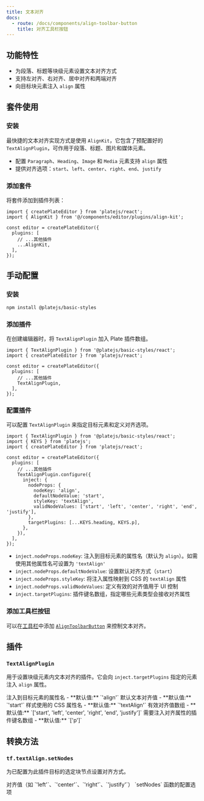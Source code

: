 ```yaml
---
title: 文本对齐
docs:
  - route: /docs/components/align-toolbar-button
    title: 对齐工具栏按钮
---
```


<ComponentPreview name="align-demo" />

<PackageInfo>

## 功能特性

- 为段落、标题等块级元素设置文本对齐方式
- 支持左对齐、右对齐、居中对齐和两端对齐
- 向目标块元素注入 `align` 属性

</PackageInfo>

## 套件使用

<Steps>

### 安装

最快捷的文本对齐实现方式是使用 `AlignKit`，它包含了预配置好的 `TextAlignPlugin`，可作用于段落、标题、图片和媒体元素。

<ComponentSource name="align-kit" />

- 配置 `Paragraph`、`Heading`、`Image` 和 `Media` 元素支持 `align` 属性
- 提供对齐选项：`start`、`left`、`center`、`right`、`end`、`justify`

### 添加套件

将套件添加到插件列表：

```tsx
import { createPlateEditor } from 'platejs/react';
import { AlignKit } from '@/components/editor/plugins/align-kit';

const editor = createPlateEditor({
  plugins: [
    // ...其他插件
    ...AlignKit,
  ],
});
```

</Steps>

## 手动配置

<Steps>

### 安装

```bash
npm install @platejs/basic-styles
```

### 添加插件

在创建编辑器时，将 `TextAlignPlugin` 加入 Plate 插件数组。

```tsx
import { TextAlignPlugin } from '@platejs/basic-styles/react';
import { createPlateEditor } from 'platejs/react';

const editor = createPlateEditor({
  plugins: [
    // ...其他插件
    TextAlignPlugin,
  ],
});
```

### 配置插件

可以配置 `TextAlignPlugin` 来指定目标元素和定义对齐选项。

```tsx
import { TextAlignPlugin } from '@platejs/basic-styles/react';
import { KEYS } from 'platejs';
import { createPlateEditor } from 'platejs/react';

const editor = createPlateEditor({
  plugins: [
    // ...其他插件
    TextAlignPlugin.configure({
      inject: {
        nodeProps: {
          nodeKey: 'align',
          defaultNodeValue: 'start',
          styleKey: 'textAlign',
          validNodeValues: ['start', 'left', 'center', 'right', 'end', 'justify'],
        },
        targetPlugins: [...KEYS.heading, KEYS.p],
      },
    }),
  ],
});
```

- `inject.nodeProps.nodeKey`: 注入到目标元素的属性名（默认为 `align`）。如需使用其他属性名可设置为 `'textAlign'`
- `inject.nodeProps.defaultNodeValue`: 设置默认对齐方式（`start`）
- `inject.nodeProps.styleKey`: 将注入属性映射到 CSS 的 `textAlign` 属性
- `inject.nodeProps.validNodeValues`: 定义有效的对齐值用于 UI 控制
- `inject.targetPlugins`: 插件键名数组，指定哪些元素类型会接收对齐属性

### 添加工具栏按钮

可以在[工具栏](/docs/toolbar)中添加 [`AlignToolbarButton`](/docs/components/align-toolbar-button) 来控制文本对齐。

</Steps>

## 插件

### `TextAlignPlugin`

用于设置块级元素内文本对齐的插件。它会向 `inject.targetPlugins` 指定的元素注入 `align` 属性。

<API name="TextAlignPlugin">
<APIOptions type="object">
  <APIItem name="inject.nodeProps.nodeKey" type="string" optional>
    注入到目标元素的属性名
    - **默认值:** `'align'`
  </APIItem>
  <APIItem name="inject.nodeProps.defaultNodeValue" type="string" optional>
    默认文本对齐值
    - **默认值:** `'start'`
  </APIItem>
  <APIItem name="inject.nodeProps.styleKey" type="string" optional>
    样式使用的 CSS 属性名
    - **默认值:** `'textAlign'`
  </APIItem>
  <APIItem name="inject.nodeProps.validNodeValues" type="string[]" optional>
    有效对齐值数组
    - **默认值:** `['start', 'left', 'center', 'right', 'end', 'justify']`
  </APIItem>
  <APIItem name="inject.targetPlugins" type="string[]" optional>
    需要注入对齐属性的插件键名数组
    - **默认值:** `['p']`
  </APIItem>
</APIOptions>
</API>

## 转换方法

### `tf.textAlign.setNodes`

为已配置为此插件目标的选定块节点设置对齐方式。

<API name="tf.textAlign.setNodes">
<APIParameters>
<APIItem name="value" type="string">
对齐值（如 `'left'`、`'center'`、`'right'`、`'justify'`）
</APIItem>
<APIItem name="options" type="SetNodesOptions" optional>
`setNodes` 函数的配置选项
</APIItem>
</APIParameters>
</API>